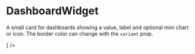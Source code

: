 
<Meta title="Molecules/DashboardWidget" of={DashboardWidget} />

# DashboardWidget

A small card for dashboards showing a value, label and optional mini chart or icon. The border color can change with the `variant` prop.

<Canvas>
  <Story name="With sparkline">
    <DashboardWidget
      title="Ingresos"
      value="$12k"
      subLabel="Últimos 7 días"
      chart={<svg width="80" height="24" viewBox="0 0 80 24" fill="none" stroke="currentColor" strokeWidth="2"><polyline points="0,20 10,10 20,14 30,6 40,12 50,4 60,16 70,8 80,10" /></svg>}
    />
  </Story>
</Canvas>

<Canvas>
  <Story name="With icon">
    <DashboardWidget title="Errores" value="5" iconName="AlertTriangle" subLabel="Hoy" variant="danger" />
  </Story>
</Canvas>

<ArgsTable of={DashboardWidget} />
